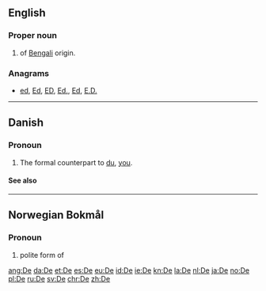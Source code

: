 {{also|Appendix:Variations of "de"}}
==English==

===Proper noun===
{{en-proper noun}}

# {{surname|from=India|dot=}} of [[Bengali]] origin.

===Anagrams===
* [[ed#English|ed]], [[Ed#English|Ed]], [[ED#English|ED]], [[Ed.#English|Ed.]], [[Ed#English|Ed]], [[E.D.#English|E.D.]]
----
==Danish==

===Pronoun===
{{head|da|pronoun}}

# {{context|personal|lang=da}} The formal counterpart to [[du#Danish|du]], [[you#English|you]].

====See also====
{{Danish personal pronouns}}
----
==Norwegian Bokmål==

===Pronoun===
{{head|nb|pronoun}}

# {{context|rare|lang=nb}} polite form of {{l/nb|du}}

[[ang:De]]
[[da:De]]
[[et:De]]
[[es:De]]
[[eu:De]]
[[id:De]]
[[ie:De]]
[[kn:De]]
[[la:De]]
[[nl:De]]
[[ja:De]]
[[no:De]]
[[pl:De]]
[[ru:De]]
[[sv:De]]
[[chr:De]]
[[zh:De]]
